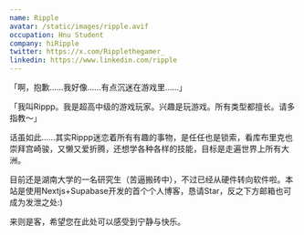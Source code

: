 ```yaml
---
name: Ripple
avatar: /static/images/ripple.avif
occupation: Hnu Student
company: hiRipple
twitter: https://x.com/Ripplethegamer_
linkedin: https://www.linkedin.com/ripple
---
```


「啊，抱歉……我好像……有点沉迷在游戏里……」

「我叫Rippp。我是超高中级的游戏玩家。兴趣是玩游戏。所有类型都擅长。请多指教～」

话虽如此……其实Rippp迷恋着所有有趣的事物，是任任也是锁索，看库布里克也崇拜宫崎骏，又懒又爱折腾，还想学各种各样的技能，目标是走遍世界上所有大洲。

目前还是湖南大学的一名研究生（苦逼搬砖中），不过已经从硬件转向软件啦。本站是使用Nextjs+Supabase开发的首个个人博客，恳请Star，反之下方邮箱也可成为发泄之处:)

来则是客，希望您在此处可以感受到宁静与快乐。
